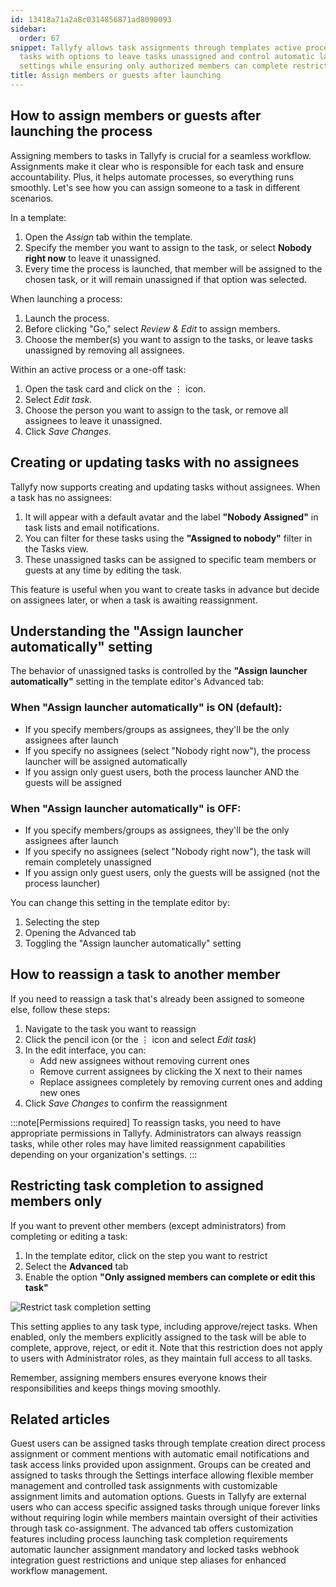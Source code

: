 ```yaml
---
id: 13418a71a2a8c0314856871ad8090093
sidebar:
  order: 67
snippet: Tallyfy allows task assignments through templates active processes or one-off
  tasks with options to leave tasks unassigned and control automatic launcher assignment
  settings while ensuring only authorized members can complete restricted tasks.
title: Assign members or guests after launching
---
```


## How to assign members or guests after launching the process

Assigning members to tasks in Tallyfy is crucial for a seamless workflow. Assignments make it clear who is responsible for each task and ensure accountability. Plus, it helps automate processes, so everything runs smoothly. Let's see how you can assign someone to a task in different scenarios.

In a template:

1. Open the _Assign_ tab within the template.
2. Specify the member you want to assign to the task, or select **Nobody right now** to leave it unassigned.
3. Every time the process is launched, that member will be assigned to the chosen task, or it will remain unassigned if that option was selected.

When launching a process:

1. Launch the process.
2. Before clicking "Go," select _Review & Edit_ to assign members.
3. Choose the member(s) you want to assign to the tasks, or leave tasks unassigned by removing all assignees.

Within an active process or a one-off task:

1. Open the task card and click on the ⋮ icon.
2. Select _Edit task_.
3. Choose the person you want to assign to the task, or remove all assignees to leave it unassigned.
4. Click _Save Changes_.

## Creating or updating tasks with no assignees

Tallyfy now supports creating and updating tasks without assignees. When a task has no assignees:

1. It will appear with a default avatar and the label **"Nobody Assigned"** in task lists and email notifications.
2. You can filter for these tasks using the **"Assigned to nobody"** filter in the Tasks view.
3. These unassigned tasks can be assigned to specific team members or guests at any time by editing the task.

This feature is useful when you want to create tasks in advance but decide on assignees later, or when a task is awaiting reassignment.

## Understanding the "Assign launcher automatically" setting

The behavior of unassigned tasks is controlled by the **"Assign launcher automatically"** setting in the template editor's Advanced tab:

### When "Assign launcher automatically" is ON (default):

- If you specify members/groups as assignees, they'll be the only assignees after launch
- If you specify no assignees (select "Nobody right now"), the process launcher will be assigned automatically
- If you assign only guest users, both the process launcher AND the guests will be assigned

### When "Assign launcher automatically" is OFF:

- If you specify members/groups as assignees, they'll be the only assignees after launch
- If you specify no assignees (select "Nobody right now"), the task will remain completely unassigned
- If you assign only guest users, only the guests will be assigned (not the process launcher)

You can change this setting in the template editor by:
1. Selecting the step
2. Opening the Advanced tab
3. Toggling the "Assign launcher automatically" setting

## How to reassign a task to another member

If you need to reassign a task that's already been assigned to someone else, follow these steps:

1. Navigate to the task you want to reassign
2. Click the pencil icon (or the ⋮ icon and select _Edit task_)
3. In the edit interface, you can:
   - Add new assignees without removing current ones
   - Remove current assignees by clicking the X next to their names
   - Replace assignees completely by removing current ones and adding new ones
4. Click _Save Changes_ to confirm the reassignment

:::note[Permissions required]
To reassign tasks, you need to have appropriate permissions in Tallyfy. Administrators can always reassign tasks, while other roles may have limited reassignment capabilities depending on your organization's settings.
:::

## Restricting task completion to assigned members only

If you want to prevent other members (except administrators) from completing or editing a task:

1. In the template editor, click on the step you want to restrict
2. Select the **Advanced** tab
3. Enable the option **"Only assigned members can complete or edit this task"**

![Restrict task completion setting](https://screenshots.tallyfy.com/tallyfy%2Fpro%2Fdesktop-light-only-assigned-can-complete.png)

This setting applies to any task type, including approve/reject tasks. When enabled, only the members explicitly assigned to the task will be able to complete, approve, reject, or edit it. Note that this restriction does not apply to users with Administrator roles, as they maintain full access to all tasks.

Remember, assigning members ensures everyone knows their responsibilities and keeps things moving smoothly.


## Related articles
<CardGrid>
<LinkTitleCard header="<b>Guests > Assign tasks to guests</b>" href="/products/pro/documenting/guests/how-can-i-assign-tasks-to-guest-users-in-tallyfy/" > Guest users can be assigned tasks through template creation direct process assignment or comment mentions with automatic email notifications and task access links provided upon assignment. </LinkTitleCard>
<LinkTitleCard header="<b>Groups > Create and assign groups</b>" href="/products/pro/documenting/groups/how-to-manage-groups-and-assign-tasks-in-tallyfy/" > Groups can be created and assigned to tasks through the Settings interface allowing flexible member management and controlled task assignments with customizable assignment limits and automation options. </LinkTitleCard>
<LinkTitleCard header="<b>Documenting > Guests</b>" href="/products/pro/documenting/guests/" > Guests in Tallyfy are external users who can access specific assigned tasks through unique forever links without requiring login while members maintain oversight of their activities through task co-assignment. </LinkTitleCard>
<LinkTitleCard header="<b>Tasks > Advanced tab</b>" href="/products/pro/tracking-and-tasks/tasks/how-can-i-utilize-tallyfys-advanced-tab-features/" > The advanced tab offers customization features including process launching task completion requirements automatic launcher assignment mandatory and locked tasks webhook integration guest restrictions and unique step aliases for enhanced workflow management. </LinkTitleCard>
</CardGrid>